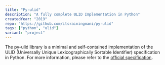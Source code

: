 ```yaml
---
title: "Py-ulid"
description: "A fully complete ULID Implementation in Python"
createdYear: "2019"
repo: "https://github.com/itsrainingmani/py-ulid"
tags: ["python", "ulid"]
variant: "project"
---
```


The py-ulid library is a minimal and self-contained implementation of the ULID (Universally Unique Lexicographically Sortable Identifier) specification in Python. For more information, please refer to the <a href="https://github.com/ulid/spec">official specification</a>.

